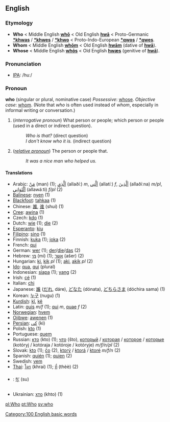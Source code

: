 ==English==
===Etymology===
*'''Who''' < Middle English '''[[whō]]''' < Old English '''[[hwā]]''' < Proto-Germanic '''[[*khwas]]''' / '''[[*khwes]]''' / '''[[*khwo]]''' < Proto-Indo-European '''[[*qwos]]''' / '''[[*qwes]]'''.
*'''Whom''' < Middle English '''[[whōm]]''' < Old English '''[[hwām]]''' (dative of '''[[hwā]]''').
*'''Whose''' < Middle English '''[[whōs]]''' < Old English '''[[hwæs]]''' (genitive of '''[[hwā]]''').

===Pronunciation===
* [[Wiktionary:Pronunciation_key|IPA]]: /huː/

===Pronoun===
'''who''' (singular or plural, nominative case)
''Possessive'': [[whose]].
''Objective case'': [[whom]]. 
(Note that ''who'' is often used instead of ''whom'', especially in informal writing or conversation.)

# (''interrogative pronoun'') What person or people; which person or people (used in a direct or indirect question).
#:''Who is that?'' (direct question)
#:''I don't know who it is.'' (indirect question)
# (''[[relative pronoun]]'') The person or people that.
#:''It was a nice man who helped us.''

====Translations====
*Arabic: [[من|مَنْ]] (man) (1); [[الذي|اَلَّذِي]] (allaðíː) ''m'', [[التي|اَلَّتِي]] (allatíː) ''f'', [[الذين|اَلَّذِينَ]] (allaðíːna) ''m/pl'', [[اللواتي|اَلَّلوَاتِي]] (allawáːti) ''f/pl'' (2)
*[[Balinese]]: [[nyen]] (1)
*[[Blackfoot]]: [[tahkaa]] (1)
*Chinese: [[誰]], [[谁]] (shuí) (1)
*[[Cree]]: [[awina]] (1)
*Czech: [[kdo]] (1)
*Dutch: [[wie]] (1); [[die]] (2)
*[[Esperanto]]: [[kiu]]
*[[Filipino]]: [[sino]] (1)
*Finnish: [[kuka]] (1); [[joka]] (2)
*French: [[qui]]
*German: [[wer]] (1); [[der]]/[[die]]/[[das]] (2)
*Hebrew: [[מי]] (mi) (1); [[אשר]] (ašer) (2)
*Hungarian: [[ki]], [[kik]] ''pl'' (1); [[aki]], [[akik]] ''pl'' (2)
*[[Ido]]: [[qua]], [[qui]] (plural)
*Indonesian: [[siapa]] (1); [[yang]] (2)
*Irish: [[cé]] (1)
*Italian: [[chi]]
*Japanese: [[誰]] ([[だれ]], dáre), [[どなた]] (dónata), [[どちらさま]] (dóchira sama) (1)
*Korean: [[누구]] (nugu) (1)
*[[Kurdish]]: [[kî]], [[kê]]
*Latin: [[quis]] ''m/f'' (1); [[qui]] ''m'', [[quae]] ''f'' (2)
*[[Norwegian]]: [[hvem]]
*[[Ojibwe]]: [[awenen]] (1)
*[[Persian]]: [[كی]] (ki)
*Polish: [[kto]] (1)
*Portuguese: [[quem]]
*Russian: [[кто]] (kto) (1); [[что]] (što), [[который]] / [[которая]] / [[которое]] / [[которые]] (kotóryj / kotóraja / kotóroje / kotóryje) ''m/f/n/pl'' (2)
*Slovak: [[kto]] (1); [[čo]] (2), [[ktorý]] / [[ktorá]] / [[ktoré]] ''m/f/n'' (2)
*Spanish: [[quién]] (1); [[quien]] (2)
*Swedish: [[vem]]
*[[Thai]]: [[ใคร]] (khrai) (1); [[ที่]] (thèè) (2)
*{{bo}}: [[སུ་]] (su)
*Ukrainian: [[хто]] (khto) (1)

[[pl:Who]]
[[pt:Who]]
[[sv:who]]
[[Category:100 English basic words]]